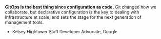 **GitOps is the best thing since configuration as code.** Git changed how we collaborate, but declarative configuration is the key to dealing with infrastructure at scale, and sets the stage for the next generation of management tools.
<br />
- Kelsey Hightower
  Staff Developer Advocate, Google
